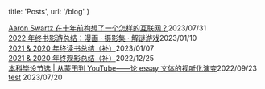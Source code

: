 
  title: 'Posts',
  url: '/blog'
}




[Aaron Swartz 在十年前构想了一个怎样的互联网？](https://book.douban.com/review/15346854/)<time>2023/07/31</time>   <br>
[2022 年终书影游总结：漫画 · 摄影集 · 解谜游戏](https://www.douban.com/note/843527200/?_i=6310720m3pr6cw)<time>2023/01/10</time>   <br>
[2021 & 2020 年终读书总结（补）](https://www.douban.com/note/843391348/?_i=6310718m3pr6cw)<time>2023/01/07</time>   <br>
[2021 & 2020 年终观影总结（补）](https://www.douban.com/note/842766550/?_i=6310496m3pr6cw)<time>2022/12/25</time>   <br>
[本科毕设节选 | 从蒙田到 YouTube——论 essay 文体的视听化演变](https://book.douban.com/review/14665287/)<time>2022/09/23</time>   <br>
[test](/posts/hello-world) <time>2023/07/20</time>   <br>